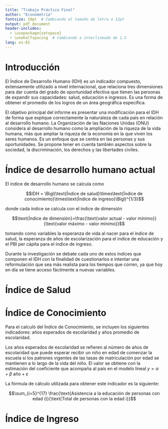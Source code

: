 ```yaml
---
title: "Trabajo Práctico Final"
author: "Econometría"
fontsize: 10pt  # Cambiando el tamaño de letra a 12pt
output: pdf_document
header-includes:
  - \usepackage{setspace}
  - \onehalfspacing  # Cambiando a interlineado de 1.5
lang: es-ES
---
```


```{=tex}
\begin{center}
    \vspace*{0.5cm}
    \Huge\textbf{Modificaciones para el índice de desarrollo humano}
    
    \vspace{4cm}
    \includegraphics[width=0.2\textwidth]{logo_fceye.png}
  
    \vspace{0cm}
    \large{Facultad de Ciencias Económicas y Estadística, Universidad Nacional de Rosario}
    
    \vspace{0.5cm}
    \large{Alfonsina Badin, Ailen Salas, Augusto Raynaudo, Camila Matellicani, Julián L'heureux, Sofia Giaquinta}
    
    \vspace{0.5cm}
    \large{Junio 2024}
    
\end{center}
```
\clearpage

# Introducción

El Índice de Desarrollo Humano (IDH) es un indicador compuesto, extensamente utilizado a nivel internacional, que relaciona tres dimensiones para dar cuenta del grado de oportunidad efectiva que tienen las personas de expandir sus capacidades: salud, educación e ingresos. Es una forma de obtener el promedio de los logros de un área geográfica específica.

El objetivo principal del informe es presentar una modificación para el IDH de forma que explique correctamente la naturaleza de cada país en relación al desarrollo humano. La Organización de las Naciones Unidas (ONU) considera al desarrollo humano como la ampliación de la riqueza de la vida humana, más que ampliar la riqueza de la economía en la que viven los seres humanos. Es un enfoque que se centra en las personas y sus oportunidades. Se propone tener en cuenta también aspectos sobre la sociedad, la discriminación, los derechos y las libertades civiles.

\pagebreak

# Índice de desarrollo humano actual

El índice de desarrollo humano se calcula como

$$IDH = \Bigl(\text{Índice de salud}\times\text{Índice de conocimiento}\times\text{Índice de ingreso}\Bigl)^{1/3}$$

donde cada índice se calcula con el índice de dimensión

$$\text{Índice de dimensión}=\frac{\text{valor actual - valor mínimo}}{\text{valor máximo - valor mínimo}}$$

tomando como variables la esperanza de vida al nacer para el índice de salud, la esperanza de años de escolarización para el índice de educación y el PBI per cápita para el índice de ingreso.

Durante la investigación se debate cada uno de estos índices que componen el IDH con la finalidad de cuestionarlos e intentar una reformulación que sea más realista para los tiempos que corren, ya que hoy en día se tiene acceso fácilmente a nuevas variables.

\pagebreak

# Índice de Salud

\pagebreak

# Índice de Conocimiento

Para el calculó del Índice de Conocimiento, se incluyen los siguientes indicadores: años esperados de escolaridad y años promedio de escolaridad.

Los años esperados de escolaridad se refieren al número de años de escolaridad que puede esperar recibir un niño en edad de comenzar la escuela si los patrones vigentes de las tasas de matriculación por edad se mantienen a lo largo de la vida del niño. El valor se obtiene con la estimación del coeficiente que acompaña al país en el modelo lineal $y=\alpha+\beta \text{ año}+\varepsilon$

La fórmula de cálculo utilizada para obtener este indicador
es la siguiente:

$$\sum_{i=5}^{17} \frac{\text{Asistencia a la educación de personas con edad i}}{\text{Total de personas con la edad i}}$$



\pagebreak

# Índice de Ingreso